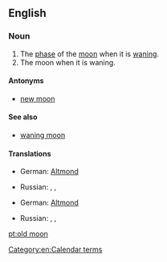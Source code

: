 ==English==

===Noun===
{{en-noun|head=[[old]] [[moon]]}}

# The [[phase]] of the [[moon]] when it is [[wane|waning]].
# The moon when it is waning.

====Antonyms====
* [[new moon]]

====See also====
* [[waning moon]]

====Translations====
{{trans-top|phase of moon when it is waning}}
* German: [[Altmond]] {{m}}
{{trans-mid}}
* Russian: {{t|ru|убывающая луна|f}},  {{t|ru|луна на исходе|f}},  {{t|ru|старая луна|f}}
{{trans-bottom}}

{{trans-top|the moon when it is waning}}
* German: [[Altmond]] {{m}}
{{trans-mid}}
* Russian: {{t|ru|убывающая луна|f}},  {{t|ru|луна на исходе|f}},  {{t|ru|старая луна|f}}
{{trans-bottom}}

[[Category:en:Calendar terms]]

[[pt:old moon]]